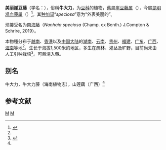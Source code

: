 {{Speciesbox
| taxon = Callerya speciosa
| binomial_authority = (Champ. ex Benth.) Schot, 1994
}}

'''美丽崖豆藤'''（学名：{{lang|la|'''''Callerya speciosa'''''}}），俗稱'''牛大力'''，为[[豆科|豆科]]的植物，舊屬[[崖豆藤属|崖豆藤属]]（{{lang|la|''[[Millettia|Millettia]]''}}），今屬[[昆明鸡血藤属|昆明鸡血藤属]]（{{lang|la|''[[Callerya|Callerya]]''}}）<ref name=sp2000>{{cite web |url=http://base.sp2000.cn/colchina_c13/show_species_details.php?name_code=e22c67a3-6d7d-47e8-8053-0af3525ec10d |title=Millettia speciosa Champion ex Bentham - a synonym for Callerya speciosa (Champ. ex Benth.) Schot |publisher=[[中国生物物种名录|中国生物物种名录]] |edition=2011版 |editor=[[朱相云|朱相云]] |date=2009-05-25 |accessdate=2016-04-11 |language=zh-hans |deadurl=yes |archiveurl=https://web.archive.org/web/20160425140500/http://base.sp2000.cn/colchina_c13/show_species_details.php?name_code=e22c67a3-6d7d-47e8-8053-0af3525ec10d |archivedate=2016-04-25 }}</ref>。其[[种加词|种加词]]“''speciosa''”意为“外表美丽的”。

现接受名为[[南海藤|南海藤]]（''Nanhaia speciosa'' (Champ. ex Benth.) J.Compton & Schrire, 2019）。

本物種分布于[[越南|越南]]、[[香港|香港]]以及[[中国大陆|中国大陆]]的[[湖南|湖南]]、[[云南|云南]]、[[贵州|贵州]]、[[福建|福建]]、[[广东|广东]]、[[广西|广西]]、[[海南|海南]]等地<ref name=sp2000 />，生长于海拔1,500米的地区，多生在疏林、灌丛及旷野，目前尚未由人工引种栽培<ref>{{cite web| url =http://www.bioinfo.cn/db05/KmzwSpecies.php?action=view&id=16351| title =美丽崖豆藤| work =《中国高等植物数据库全库》| publisher =中国科学院微生物研究所| author =昆明植物研究所| accessdate =2009-02-25| deadurl =yes| archiveurl =https://web.archive.org/web/20160305042448/http://www.bioinfo.cn/db05/KmzwSpecies.php?action=view&id=16351| archivedate =2016-03-05}}</ref>。可熬湯入藥。

== 别名 ==
牛大力，牛大力藤（海南植物志），山莲藕（广西）<ref name=sp2000 />

== 参考文献 ==
{{reflist}}

{{Taxonbar}}
[[Category:昆明鸡血藤属|M]]
[[Category:1994年描述的植物|M]]